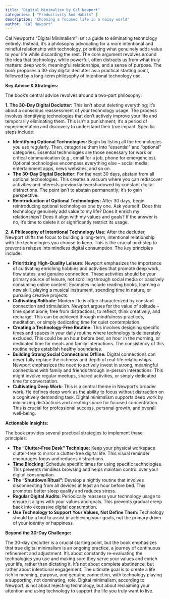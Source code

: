 ```yaml
---
title: "Digital Minimalism by Cal Newport"
categories: [ "Productivity And Habits" ]
description: "Choosing a focused life in a noisy world"
author: "Cal Newport"
---
```

Cal Newport's "Digital Minimalism" isn't a guide to eliminating technology entirely.  Instead, it's a philosophy advocating for a more intentional and mindful relationship with technology, prioritizing what genuinely adds value to your life while discarding the rest. The core argument revolves around the idea that technology, while powerful, often distracts us from what truly matters: deep work, meaningful relationships, and a sense of purpose.  The book proposes a 30-day digital declutter as a practical starting point, followed by a long-term philosophy of intentional technology use.

**Key Advice & Strategies:**

The book's central advice revolves around a two-part philosophy:

**1. The 30-Day Digital Declutter:** This isn't about deleting everything; it's about a conscious reassessment of your technology usage.  The process involves identifying technologies that don't actively improve your life and temporarily eliminating them.  This isn't a punishment; it's a period of experimentation and discovery to understand their true impact.  Specific steps include:

* **Identifying Optional Technologies:**  Begin by listing all the technologies you use regularly.  Then, categorise them into "essential" and "optional" categories. Essential technologies are those necessary for work or critical communication (e.g., email for a job, phone for emergencies). Optional technologies encompass everything else – social media, entertainment apps, news websites, and so on.
* **The 30-Day Digital Declutter:**  For the next 30 days, abstain from all optional technologies.  This creates a vacuum where you can rediscover activities and interests previously overshadowed by constant digital distractions.  The point isn't to abstain permanently; it's to gain perspective.
* **Reintroduction of Optional Technologies:** After 30 days, begin reintroducing optional technologies one by one.  Ask yourself:  Does this technology genuinely add value to my life? Does it enrich my relationships? Does it align with my values and goals? If the answer is no, it’s time to delete it or significantly restrict its usage.


**2.  A Philosophy of Intentional Technology Use:**  After the declutter, Newport shifts the focus to building a long-term, intentional relationship with the technologies you choose to keep. This is the crucial next step to prevent a relapse into mindless digital consumption. The key principles include:

* **Prioritizing High-Quality Leisure:**  Newport emphasizes the importance of cultivating enriching hobbies and activities that promote deep work, flow states, and genuine connection. These activities should be your primary source of leisure, not scrolling through social media or passively consuming online content.  Examples include reading books, learning a new skill, playing a musical instrument, spending time in nature, or pursuing creative projects.
* **Cultivating Solitude:**  Modern life is often characterized by constant connection and stimulation.  Newport argues for the value of solitude – time spent alone, free from distractions, to reflect, think creatively, and recharge.  This can be achieved through mindfulness practices, meditation, or simply dedicating time for quiet contemplation.
* **Creating a Technology-Free Routine:**  This involves designing specific times and spaces in your daily routine where technology is deliberately excluded.  This could be an hour before bed, an hour in the morning, or dedicated time for meals and family interactions.  The consistency of this routine helps establish healthy boundaries.
* **Building Strong Social Connections Offline:**  Digital connections can never fully replace the richness and depth of real-life relationships.  Newport emphasizes the need to actively invest in strong, meaningful connections with family and friends through in-person interactions. This might involve regular meetups, shared activities, or simply dedicated time for conversation.
* **Cultivating Deep Work:**  This is a central theme in Newport's broader work.  He defines deep work as the ability to focus without distraction on a cognitively demanding task.  Digital minimalism supports deep work by minimizing distractions and creating space for focused concentration.  This is crucial for professional success, personal growth, and overall well-being.


**Actionable Insights:**

The book provides several practical strategies to implement these principles:

* **The "Clutter-Free Desk" Technique:**  Keep your physical workspace clutter-free to mirror a clutter-free digital life.  This visual reminder encourages focus and reduces distractions.
* **Time Blocking:**  Schedule specific times for using specific technologies. This prevents mindless browsing and helps maintain control over your digital consumption.
* **The "Shutdown Ritual":**  Develop a nightly routine that involves disconnecting from all devices at least an hour before bed. This promotes better sleep quality and reduces stress.
* **Regular Digital Audits:**  Periodically reassess your technology usage to ensure it aligns with your values and goals. This prevents gradual creep back into excessive digital consumption.
* **Use Technology to Support Your Values, Not Define Them:**  Technology should be a tool to assist in achieving your goals, not the primary driver of your identity or happiness.


**Beyond the 30-Day Challenge:**

The 30-day declutter is a crucial starting point, but the book emphasizes that true digital minimalism is an ongoing practice, a journey of continuous refinement and adjustment.  It's about constantly re-evaluating the technologies you use and making sure they serve your values and enrich your life, rather than dictating it.  It's not about complete abstinence, but rather about intentional engagement.  The ultimate goal is to create a life rich in meaning, purpose, and genuine connection, with technology playing a supporting, not dominating, role.  Digital minimalism, according to Newport, is not about rejecting technology, but about reclaiming your attention and using technology to support the life you truly want to live.

